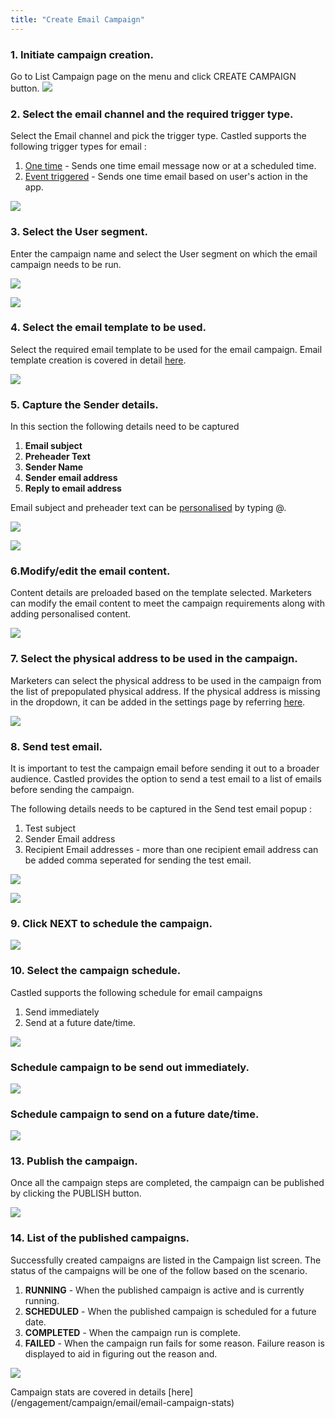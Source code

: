 ```yaml
---
title: "Create Email Campaign"
---
```


### 1. Initiate campaign creation.  

Go to List Campaign page on the menu and click CREATE CAMPAIGN button.
![](/images/email-campaign-1.png)

### 2. Select the email channel and the required trigger type.

Select the Email channel and pick the trigger type. Castled supports the following trigger types for email :  
1. [One time]() - Sends one time email message now or at a scheduled time.
2. [Event triggered]() - Sends one time email based on user's action in the app.

![](/images/email-campaign-2.png)

### 3. Select the User segment. 

Enter the campaign name and select the User segment on which the email campaign needs to be run.

![](/images/email-campaign-3.png)

![](/images/email-campaign-4.png)

### 4. Select the email template to be used.

Select the required email template to be used for the email campaign. Email template creation is covered in detail [here](/engagement/message-template/email/create-template).

![](/images/email-campaign-5.png)

### 5. Capture the Sender details.

In this section the following details need to be captured
1. **Email subject**
2. **Preheader Text** 
3. **Sender Name**
4. **Sender email address**
5. **Reply to email address**

Email subject and preheader text can be [personalised](/engagement/personalisation/personalisation) by typing @.

![](/images/email-campaign-6.png)

![](/images/email-campaign-7.png)

### 6.Modify/edit the email content.

Content details are preloaded based on the template selected. Marketers can modify the email content to meet the campaign requirements along with adding personalised content.

![](/images/email-campaign-8.png)

### 7. Select the physical address to be used in the campaign.

Marketers can select the physical address to be used in the campaign from the list of prepopulated physical address. If the physical address is missing in the dropdown, it can be added in the settings page by referring [here](/settings/physical-address/create-address).

![](/images/email-campaign-9.png)

### 8. Send test email.

It is important to test the campaign email before sending it out to a broader audience. Castled provides the option to send a test email to a list of emails before sending the campaign.  

The following details needs to be captured in the Send test email popup :
1. Test subject
2. Sender Email address
3. Recipient Email addresses - more than one recipient email address can be added comma seperated for sending the test email.

![](/images/email-campaign-10.png)

![](/images/email-campaign-11.png)

### 9. Click NEXT to schedule the campaign.

![](/images/email-campaign-12.png)

### 10. Select the campaign schedule.

Castled supports the following schedule for email campaigns
1. Send immediately
2. Send at a future date/time.

![](/images/email-campaign-13.png)

### Schedule campaign to be send out immediately.

![](/images/email-campaign-14.png)

### Schedule campaign to send on a future date/time.

![](/images/email-campaign-15.png)

### 13. Publish the campaign.   

Once all the campaign steps are completed, the campaign can be published by clicking the PUBLISH button.

![](/images/email-campaign-16.png)

### 14. List of the published campaigns.  

Successfully created campaigns are listed in the Campaign list screen. The status of the campaigns will be one of the follow based on the scenario.
1. **RUNNING** - When the published campaign is active and is currently running.
2. **SCHEDULED** - When the published campaign is scheduled for a future date.
3. **COMPLETED** - When the campaign run is complete.
4. **FAILED** - When the campaign run fails for some reason. Failure reason is displayed to aid in figuring out the reason and.

![](/images/email-campaign-18.png)

<Note>
  Campaign stats are covered in details [here](/engagement/campaign/email/email-campaign-stats)
</Note>